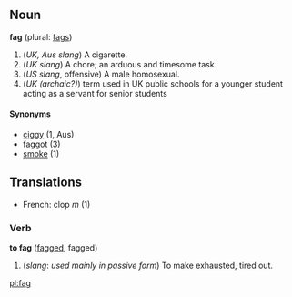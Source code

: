 ==Noun==
'''fag''' (plural: [[fags]])

# (''UK, Aus slang'') A cigarette.
# (''UK slang'') A chore; an arduous and timesome task.
# (''US slang'', offensive) A male homosexual.
# (''UK (archaic?)'') term used in UK public schools for a younger student acting as a servant for senior students

====Synonyms====
*[[ciggy]] (1, Aus)
*[[faggot]] (3)
*[[smoke]] (1)
==Translations==
*French: clop ''m'' (1)

===Verb===
'''to fag''' ([[fagged]], fagged)

# (''slang'': ''used mainly in passive form'') To make exhausted, tired out.

[[pl:fag]]